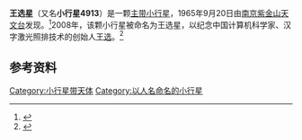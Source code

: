 {{Infobox Planet
| minorplanet = yes
| width = 25em
| bgcolour = #FFFFC0
| name = 王选星
| symbol = 
| image = 
| caption = 
| discovery = yes
| discovery_ref = 
| discoverer = [[紫金山天文台|紫金山天文台]]
| discovered = 1965年9月20日
| mp_name = 
| alt_names = 1965 SO, 1988 TT<sub>2</sub>
| mp_category = [[小行星带|主带小行星]]
| orbit_ref = 
| epoch = 2010年7月23日 ([[儒略日|JD]] 2455400.5)
| aphelion = 434.499 Gm (2.9044[[天文单位|天文单位]])
| perihelion = 296.384 Gm (1.9812[[天文单位|天文单位]])
| semimajor = 365.441 Gm (2.4428[[天文单位|天文单位]])
| eccentricity = 0.1889709
| period = 1394.5576[[日|日]] (3.82[[儒略年|儒略年]])
| avg_speed = 
| inclination = 3.04905°
| asc_node = 41.70847°
| mean_anomaly = 
| arg_perihelion = 277.87281°
| satellites = 
| physical_characteristics = yes
| dimensions = 
| mass = 
| density = 
| surface_grav = 
| escape_velocity = 
| sidereal_day = 
| axial_tilt = 
| pole_ecliptic_lat = 
| pole_ecliptic_lon = 
| albedo = 
| temperatures=
| temp_name1 = 
| mean_temp_1 = 
| max_temp_1 = 
| temp_name2 = 
| max_temp_2 =  
| spectral_type = 
| abs_magnitude = 12.8
}}

'''王选星'''（又名'''小行星4913'''）是一颗[[小行星带|主带小行星]]，1965年9月20日由[[南京|南京]][[紫金山天文台|紫金山天文台]]发现。<ref name="JP: Small-body Database Browser">{{cite web | url = http://ssd.jpl.nasa.gov/sbdb.cgi?sstr=4913 | title = JPL Small-Body Database Browser | accessdate = 2008-05-24 | publisher = [[NASA|NASA]] | archive-date = 2020-11-24 | archive-url = https://web.archive.org/web/20201124011124/https://ssd.jpl.nasa.gov/sbdb.cgi?sstr=4913 | dead-url = no }}</ref>2008年，该颗小行星被命名为王选星，以纪念中国计算机科学家、汉字激光照排技术的创始人[[王选|王选]]。<ref>{{cite web|url=http://www.cast.org.cn/n35081/n37607/n10281743/n10281792/10288878.html|title=“王选星”命名仪式在京举行 韩启德出席|publisher=中国科学技术协会|date=2008-06-19|accessdate=2010-07-10}}{{dead link|date=2017年12月 |bot=InternetArchiveBot |fix-attempted=yes }}</ref>

== 参考资料 ==
{{reflist}}

{{Minor Planet Number|[[小行星4912|小行星4912]]|[[小行星4914|小行星4914]]}}

{{小天体}}
{{beltasteroid-stub}}
[[Category:小行星带天体|Category:小行星带天体]]
[[Category:以人名命名的小行星|Category:以人名命名的小行星]]
